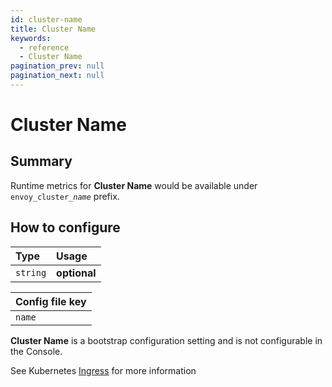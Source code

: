 ```yaml
---
id: cluster-name
title: Cluster Name
keywords:
  - reference
  - Cluster Name
pagination_prev: null
pagination_next: null
---
```



# Cluster Name

## Summary

Runtime metrics for **Cluster Name** would be available under `envoy_cluster_`_`name`_ prefix.

## How to configure

| **Type** | **Usage**    |
| :------- | :----------- |
| `string` | **optional** |

<Tabs>
<TabItem value="Core" label="Core">

| **Config file key** |
| :------------------ |
| `name`              |

</TabItem>
<TabItem value="Enterprise" label="Enterprise">

**Cluster Name** is a bootstrap configuration setting and is not configurable in the Console.

</TabItem>
<TabItem value="Kubernetes" label="Kubernetes">

See Kubernetes [Ingress](/docs/deploying/k8s/ingress#metrics) for more information

</TabItem>
</Tabs>
